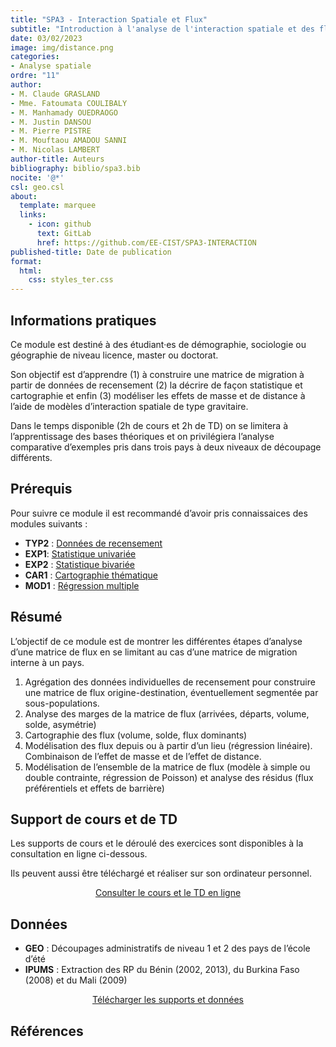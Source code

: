 ```yaml
---
title: "SPA3 - Interaction Spatiale et Flux"
subtitle: "Introduction à l'analyse de l'interaction spatiale et des flux"
date: 03/02/2023
image: img/distance.png
categories: 
- Analyse spatiale
ordre: "11" 
author: 
- M. Claude GRASLAND
- Mme. Fatoumata COULIBALY
- M. Manhamady OUEDRAOGO
- M. Justin DANSOU
- M. Pierre PISTRE
- M. Mouftaou AMADOU SANNI
- M. Nicolas LAMBERT
author-title: Auteurs
bibliography: biblio/spa3.bib
nocite: '@*'
csl: geo.csl
about:
  template: marquee
  links:
    - icon: github
      text: GitLab
      href: https://github.com/EE-CIST/SPA3-INTERACTION
published-title: Date de publication 
format:
  html: 
    css: styles_ter.css
---
```


<!-- ::: {#contrib} -->

<!-- ### Contributeur·rice·s -->

<!-- Hugues Pecout, ... -->

<!-- ::: -->

## <i class="bi bi-info-circle"></i> Informations pratiques

Ce module est destiné à des étudiant·es de démographie, sociologie ou géographie de niveau licence, master ou doctorat.

Son objectif est d'apprendre (1) à construire une matrice de migration à partir de données de recensement (2) la décrire de façon statistique et cartographie et enfin (3) modéliser les effets de masse et de distance à l'aide de modèles d'interaction spatiale de type gravitaire.

Dans le temps disponible (2h de cours et 2h de TD) on se limitera à l'apprentissage des bases théoriques et on privilégiera l'analyse comparative d'exemples pris dans trois pays à deux niveaux de découpage différents.

## <i class="bi bi-ui-checks-grid"></i> Prérequis

Pour suivre ce module il est recommandé d'avoir pris connaissaices des modules suivants :

-   **TYP2** : [Données de recensement](typ2_rec.qmd)
-   **EXP1**: [Statistique univariée](exp1_uni.qmd)
-   **EXP2** : [Statistique bivariée](exp2_biv.qmd)
-   **CAR1** : [Cartographie thématique](cart1-2_the.qmd)
-   **MOD1** : [Régression multiple](mod1_quanti.qmd)

## <i class="bi bi-bookmark"></i> Résumé

L'objectif de ce module est de montrer les différentes étapes d'analyse d'une matrice de flux en se limitant au cas d'une matrice de migration interne à un pays.

1.  Agrégation des données individuelles de recensement pour construire une matrice de flux origine-destination, éventuellement segmentée par sous-populations.
2.  Analyse des marges de la matrice de flux (arrivées, départs, volume, solde, asymétrie)
3.  Cartographie des flux (volume, solde, flux dominants)
4.  Modélisation des flux depuis ou à partir d'un lieu (régression linéaire). Combinaison de l'effet de masse et de l'effet de distance.
5.  Modélisation de l'ensemble de la matrice de flux (modèle à simple ou double contrainte, régression de Poisson) et analyse des résidus (flux préférentiels et effets de barrière)

## <i class="bi bi-person-video3"></i> Support de cours et de TD

Les supports de cours et le déroulé des exercices sont disponibles à la consultation en ligne ci-dessous. 

Ils peuvent aussi être téléchargé et réaliser sur son ordinateur personnel.

<!-- <object class="slide" data="support/introR_seance2_diapo.pdf" type="application/pdf"> -->

<!-- <iframe class="slide" src="https://meghan.rbind.io/slides/neair/neair.html#/title-slide"> -->

<!-- </iframe> -->

<!-- ::: {#url} -->
<!-- <i class="bi bi-cloud-arrow-down-fill"></i> [Télécharger</i>]() -->
<!-- ::: -->

<!-- </object> -->

<!-- ## <i class="bi bi-person-video3"></i> Support de TD -->


<center><a href="https://ee-cist.github.io/SPA3-INTERACTION/" class="btn btn-warning" role="button" aria-disabled="true" target="_blank" rel="noopener noreferrer"><i class="bi bi-eye"></i>Consulter le cours et le TD en ligne</a></center>

## <i class="bi bi-clipboard-data"></i> Données

-   **GEO** : Découpages administratifs de niveau 1 et 2 des pays de l’école d’été
-   **IPUMS** : Extraction des RP du Bénin (2002, 2013), du Burkina Faso (2008) et du Mali (2009)


<center><a href="https://bit.ly/3RvFczN " class="btn btn-info" role="button" aria-disabled="true" target="_blank" rel="noopener noreferrer"><i class="bi bi-cloud-arrow-down"></i>Télécharger les supports et données</a></center>


## <i class="bi bi-file-earmark-text"></i> Références

::: {#refs}
:::
